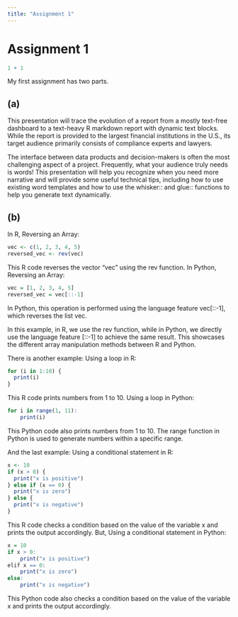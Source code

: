 ```yaml
---
title: "Assignment 1"
---
```


# Assignment 1

```r
1 + 1
```

My first assignment has two parts.

## (a)

This presentation will trace the evolution of a report from a mostly text-free dashboard to a text-heavy R markdown report with dynamic text blocks. While the report is provided to the largest financial institutions in the U.S., its target audience primarily consists of compliance experts and lawyers.

The interface between data products and decision-makers is often the most challenging aspect of a project. Frequently, what your audience truly needs is words! This presentation will help you recognize when you need more narrative and will provide some useful technical tips, including how to use existing word templates and how to use the whisker:: and glue:: functions to help you generate text dynamically.

## (b)
In R, Reversing an Array:

```r
vec <- c(1, 2, 3, 4, 5)
reversed_vec <- rev(vec)

```
This R code reverses the vector "vec" using the rev function.
In Python, Reversing an Array:

```r
vec = [1, 2, 3, 4, 5]
reversed_vec = vec[::-1]
```
In Python, this operation is performed using the language feature vec[::-1], which reverses the list vec.

In this example, in R, we use the rev function, while in Python, we directly use the language feature [::-1] to achieve the same result. This showcases the different array manipulation methods between R and Python.

There is another example:
Using a loop in R:

```r
for (i in 1:10) {
  print(i)
}

```
This R code prints numbers from 1 to 10.
Using a loop in Python:

```r
for i in range(1, 11):
    print(i)

```
This Python code also prints numbers from 1 to 10. The range function in Python is used to generate numbers within a specific range.

And the last example:
Using a conditional statement in R:

```r
x <- 10
if (x > 0) {
  print("x is positive")
} else if (x == 0) {
  print("x is zero")
} else {
  print("x is negative")
}

```
This R code checks a condition based on the value of the variable x and prints the output accordingly.
But,
Using a conditional statement in Python:

```r
x = 10
if x > 0:
    print("x is positive")
elif x == 0:
    print("x is zero")
else:
    print("x is negative")

```
This Python code also checks a condition based on the value of the variable x and prints the output accordingly.



